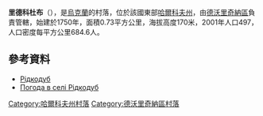 {{coord|49|55|12|N|37|36|22|E|scale:100000_region:UA|display=title}}

'''里德科杜布'''（{{lang-uk|Рідкодуб}}），是[[烏克蘭|烏克蘭]]的村落，位於該國東部[[哈爾科夫州|哈爾科夫州]]，由[[德沃里奇納區|德沃里奇納區]]負責管轄，始建於1750年，面積0.73平方公里，海拔高度170米，2001年人口497，人口密度每平方公里684.6人。

==參考資料==
* [http://w1.c1.rada.gov.ua/pls/z7502/A005?rdat1=09.01.2009&rf7571=32903 Рідкодуб]{{dead link|date=2018年4月 |bot=InternetArchiveBot |fix-attempted=yes }}
* [http://weather.in.ua/ua/har'kovskaja/22358 Погода в селі Рідкодуб] {{Wayback|url=http://weather.in.ua/ua/har%27kovskaja/22358 |date=20201124032521 }}

{{DEFAULTSORT:Рідкодуб}}
[[Category:哈爾科夫州村落|Category:哈爾科夫州村落]]
[[Category:德沃里奇納區村落|Category:德沃里奇納區村落]]


{{Kharkiv-geo-stub}}